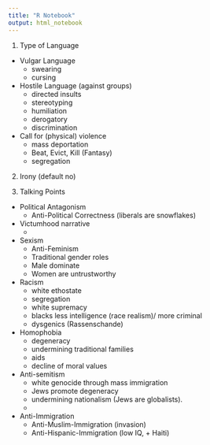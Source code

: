 ```yaml
---
title: "R Notebook"
output: html_notebook
---
```



1. Type of Language
  * Vulgar Language
    + swearing
    + cursing
  * Hostile Language (against groups)
    + directed insults
    + stereotyping
    + humiliation 
    + derogatory
    + discrimination
  * Call for (physical) violence
    + mass deportation
    + Beat, Evict, Kill (Fantasy)
    + segregation
  
2. Irony (default no)

3. Talking Points
  * Political Antagonism 
    + Anti-Political Correctness (liberals are snowflakes)
  * Victumhood narrative
    + 
  * Sexism
    + Anti-Feminism
    + Traditional gender roles
    + Male dominate
    + Women are untrustworthy
  * Racism
    + white ethostate
    + segregation
    + white supremacy
    + blacks less intelligence (race realism)/ more criminal
    + dysgenics (Rassenschande)
  * Homophobia
    + degeneracy 
    + undermining traditional families
    + aids
    + decline of moral values
  * Anti-semitism
    + white genocide through mass immigration
    + Jews promote degeneracy
    + undermining nationalism (Jews are globalists).
    + 
  * Anti-Immigration
    + Anti-Muslim-Immigration (invasion)
    + Anti-Hispanic-Immigration (low IQ, + Haiti)
  
  
  
  
